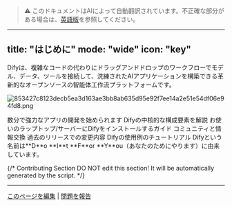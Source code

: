 > ⚠️ このドキュメントはAIによって自動翻訳されています。不正確な部分がある場合は、[英語版](../../../../en/documentation/pages/getting-started/introduction.mdx)を参照してください。

---
title: "はじめに"
mode: "wide"
icon: "key"
---

Difyは、複雑なコードの代わりにドラッグアンドドロップのワークフローでモデル、データ、ツールを接続して、洗練されたAIアプリケーションを構築できる革新的なオープンソースの智能体工作流プラットフォームです。

![853427c8123decb5ea3d163ae3bb8ab635d95e92f7ee14a2e51e54df06e94fd8.png](/images/853427c8123decb5ea3d163ae3bb8ab635d95e92f7ee14a2e51e54df06e94fd8.png)

<CardGroup cols={3}>
  <Card title="クイックスタート" icon="play" href="en/getting-started/quick-start">
    数分で強力なアプリの開発を始められます
  </Card>
  <Card title="概念" icon="highlighter" iconType="regular" href="en/guides/workflow/key-concepts">
    Difyの中核的な構成要素を解説
  </Card>
  <Card title="インストール" icon="arrow-down-to-line" href="en/getting-started/install-self-hosted/docker-compose">
    お使いのラップトップ/サーバーにDifyをインストールするガイド
  </Card>
  <Card title="フォーラム" icon="message" href="https://discord.gg/FngNHpbcY7">
    コミュニティと情報交換
  </Card>
  <Card title="変更履歴" icon="bell" href="https://github.com/langgenius/dify/releases">
    過去のリリースでの変更内容
  </Card>
  <Card title="例" icon="lightbulb" href="en/workshop/basic/build-ai-image-generation-app">
    Difyの使用例のチュートリアル
  </Card>
</CardGroup>

<Info>
  Difyという名前は**D**o **I**t **F**or **Y**ou（あなたのためにやります）に由来しています。
</Info>

{/*
Contributing Section
DO NOT edit this section!
It will be automatically generated by the script.
*/}

---

[このページを編集](https://github.com/langgenius/dify-docs/edit/main/en/documentation/pages/getting-started/introduction.mdx) | [問題を報告](https://github.com/langgenius/dify-docs/issues/new?template=docs.yml)